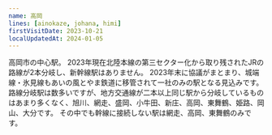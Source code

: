 ```yaml
---
name: 高岡
lines: [ainokaze, johana, himi]
firstVisitDate: 2023-10-21
localUpdatedAt: 2024-01-05
---
```


高岡市の中心駅。
2023年現在北陸本線の第三セクター化から取り残されたJRの路線が2本分岐し、新幹線駅はありません。
2023年末に協議がまとまり、城端線・氷見線もあいの風とやま鉄道に移管されて一社のみの駅となる見込みです。
路線分岐駅は数多いですが、地方交通線が二本以上同じ駅から分岐しているものはあまり多くなく、旭川、網走、盛岡、小牛田、新庄、高岡、東舞鶴、姫路、岡山、大分です。
その中でも幹線に接続しない駅は網走、高岡、東舞鶴のみです。
